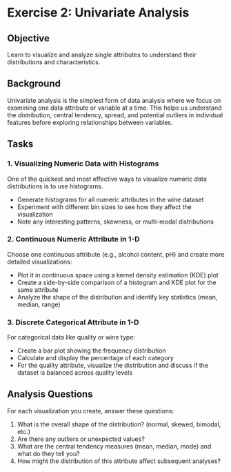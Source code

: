 # Exercise 2: Univariate Analysis

## Objective
Learn to visualize and analyze single attributes to understand their distributions and characteristics.

## Background
Univariate analysis is the simplest form of data analysis where we focus on examining one data attribute or variable at a time. This helps us understand the distribution, central tendency, spread, and potential outliers in individual features before exploring relationships between variables.

## Tasks

### 1. Visualizing Numeric Data with Histograms

One of the quickest and most effective ways to visualize numeric data distributions is to use histograms.

- Generate histograms for all numeric attributes in the wine dataset
- Experiment with different bin sizes to see how they affect the visualization
- Note any interesting patterns, skewness, or multi-modal distributions

### 2. Continuous Numeric Attribute in 1-D

Choose one continuous attribute (e.g., alcohol content, pH) and create more detailed visualizations:

- Plot it in continuous space using a kernel density estimation (KDE) plot
- Create a side-by-side comparison of a histogram and KDE plot for the same attribute
- Analyze the shape of the distribution and identify key statistics (mean, median, range)

### 3. Discrete Categorical Attribute in 1-D

For categorical data like quality or wine type:

- Create a bar plot showing the frequency distribution
- Calculate and display the percentage of each category
- For the quality attribute, visualize the distribution and discuss if the dataset is balanced across quality levels

## Analysis Questions

For each visualization you create, answer these questions:

1. What is the overall shape of the distribution? (normal, skewed, bimodal, etc.)
2. Are there any outliers or unexpected values?
3. What are the central tendency measures (mean, median, mode) and what do they tell you?
4. How might the distribution of this attribute affect subsequent analyses?
